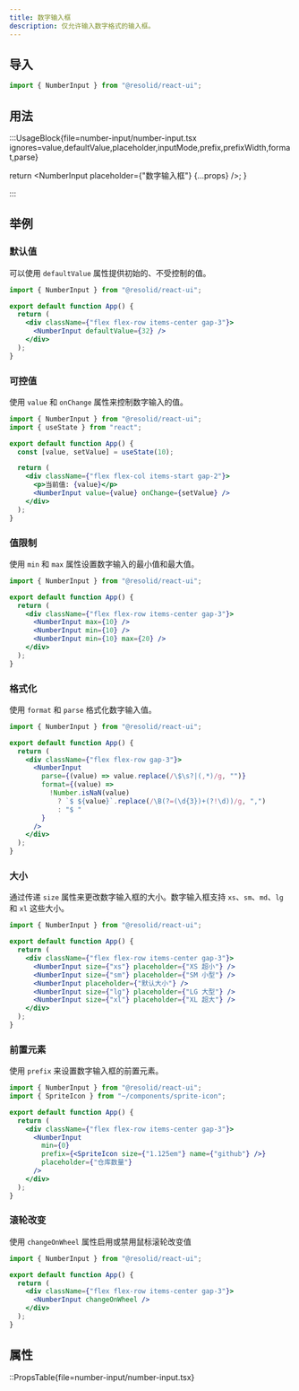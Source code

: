 ```yaml
---
title: 数字输入框
description: 仅允许输入数字格式的输入框。
---
```


## 导入

```js
import { NumberInput } from "@resolid/react-ui";
```

## 用法

:::UsageBlock{file=number-input/number-input.tsx ignores=value,defaultValue,placeholder,inputMode,prefix,prefixWidth,format,parse}


  return <NumberInput placeholder={"数字输入框"} {...props} />;
}

:::

## 举例

### 默认值

可以使用 `defaultValue` 属性提供初始的、不受控制的值。

```jsx demo
import { NumberInput } from "@resolid/react-ui";

export default function App() {
  return (
    <div className={"flex flex-row items-center gap-3"}>
      <NumberInput defaultValue={32} />
    </div>
  );
}
```

### 可控值

使用 `value` 和 `onChange` 属性来控制数字输入的值。

```jsx demo
import { NumberInput } from "@resolid/react-ui";
import { useState } from "react";

export default function App() {
  const [value, setValue] = useState(10);

  return (
    <div className={"flex flex-col items-start gap-2"}>
      <p>当前值: {value}</p>
      <NumberInput value={value} onChange={setValue} />
    </div>
  );
}
```

### 值限制

使用 `min` 和 `max` 属性设置数字输入的最小值和最大值。

```jsx demo
import { NumberInput } from "@resolid/react-ui";

export default function App() {
  return (
    <div className={"flex flex-row items-center gap-3"}>
      <NumberInput max={10} />
      <NumberInput min={10} />
      <NumberInput min={10} max={20} />
    </div>
  );
}
```

### 格式化

使用 `format` 和 `parse` 格式化数字输入值。

```jsx demo
import { NumberInput } from "@resolid/react-ui";

export default function App() {
  return (
    <div className={"flex flex-row gap-3"}>
      <NumberInput
        parse={(value) => value.replace(/\$\s?|(,*)/g, "")}
        format={(value) =>
          !Number.isNaN(value)
            ? `$ ${value}`.replace(/\B(?=(\d{3})+(?!\d))/g, ",")
            : "$ "
        }
      />
    </div>
  );
}
```

### 大小

通过传递 `size` 属性来更改数字输入框的大小。数字输入框支持 `xs`、`sm`、`md`、`lg` 和 `xl` 这些大小。

```jsx demo
import { NumberInput } from "@resolid/react-ui";

export default function App() {
  return (
    <div className={"flex flex-row items-center gap-3"}>
      <NumberInput size={"xs"} placeholder={"XS 超小"} />
      <NumberInput size={"sm"} placeholder={"SM 小型"} />
      <NumberInput placeholder={"默认大小"} />
      <NumberInput size={"lg"} placeholder={"LG 大型"} />
      <NumberInput size={"xl"} placeholder={"XL 超大"} />
    </div>
  );
}
```

### 前置元素

使用 `prefix` 来设置数字输入框的前置元素。

```jsx demo
import { NumberInput } from "@resolid/react-ui";
import { SpriteIcon } from "~/components/sprite-icon";

export default function App() {
  return (
    <div className={"flex flex-row items-center gap-3"}>
      <NumberInput
        min={0}
        prefix={<SpriteIcon size={"1.125em"} name={"github"} />}
        placeholder={"仓库数量"}
      />
    </div>
  );
}
```

### 滚轮改变

使用 `changeOnWheel` 属性启用或禁用鼠标滚轮改变值

```jsx demo
import { NumberInput } from "@resolid/react-ui";

export default function App() {
  return (
    <div className={"flex flex-row items-center gap-3"}>
      <NumberInput changeOnWheel />
    </div>
  );
}
```

## 属性

::PropsTable{file=number-input/number-input.tsx}
